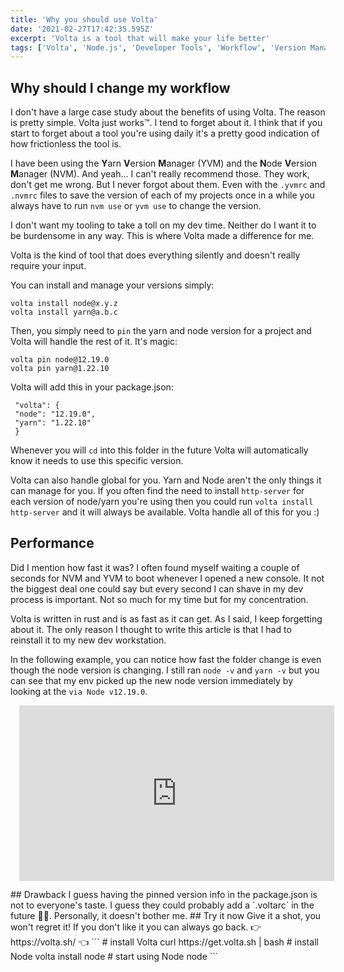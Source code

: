 ```yaml
---
title: 'Why you should use Volta'
date: '2021-02-27T17:42:35.595Z'
excerpt: 'Volta is a tool that will make your life better'
tags: ['Volta', 'Node.js', 'Developer Tools', 'Workflow', 'Version Management']
---
```


## Why should I change my workflow

I don't have a large case study about the benefits of using Volta. The reason is pretty simple. Volta just works™️. I tend to forget about it. I think that if you start to forget about a tool you're using daily it's a pretty good indication of how frictionless the tool is.

I have been using the **Y**arn **V**ersion **M**anager (YVM) and the **N**ode **V**ersion **M**anager (NVM). And yeah... I can't really recommend those. They work, don't get me wrong. But I never forgot about them. Even with the `.yvmrc` and `.nvmrc` files to save the version of each of my projects once in a while you always have to run `nvm use` or `yvm use` to change the version.

I don't want my tooling to take a toll on my dev time. Neither do I want it to be burdensome in any way. This is where Volta made a difference for me.

Volta is the kind of tool that does everything silently and doesn't really require your input.

You can install and manage your versions simply:

```
volta install node@x.y.z
volta install yarn@a.b.c
```

Then, you simply need to `pin` the yarn and node version for a project and Volta will handle the rest of it. It's magic:

```
volta pin node@12.19.0
volta pin yarn@1.22.10
```

Volta will add this in your package.json:

```
 "volta": {
 "node": "12.19.0",
 "yarn": "1.22.10"
 }
```

Whenever you will `cd` into this folder in the future Volta will automatically know it needs to use this specific version.

Volta can also handle global for you. Yarn and Node aren't the only things it can manage for you. If you often find the need to install `http-server` for each version of node/yarn you're using then you could run `volta install http-server` and it will always be available. Volta handle all of this for you :)

## Performance

Did I mention how fast it was? I often found myself waiting a couple of seconds for NVM and YVM to boot whenever I opened a new console. It not the biggest deal one could say but every second I can shave in my dev process is important. Not so much for my time but for my concentration.

Volta is written in rust and is as fast as it can get. As I said, I keep forgetting about it. The only reason I thought to write this article is that I had to reinstall it to my new dev workstation.

In the following example, you can notice how fast the folder change is even though the node version is changing. I still ran `node -v` and `yarn -v` but you can see that my env picked up the new node version immediately by looking at the `via Node v12.19.0`.

<div style=" width:100%; margin: 1em; position: relative; padding-bottom: 55.65693430656934%; height: 0;">
  <iframe
    src="https://www.loom.com/embed/4e96d417c95d4d0495390f9839848151"
    frameborder="0"
    webkitallowfullscreen
    mozallowfullscreen
    allowfullscreen
    style="position: absolute; top: 0; left: 0; width: 100%; height: 100%;"
  ></iframe>
</div>
## Drawback I guess having the pinned version info in the package.json is not to
everyone's taste. I guess they could probably add a `.voltarc` in the future 🤷‍♂️.
Personally, it doesn't bother me. ## Try it now Give it a shot, you won't regret
it! If you don't like it you can always go back. 👉 https://volta.sh/ 👈 ``` #
install Volta curl https://get.volta.sh | bash # install Node volta install node
# start using Node node ```
